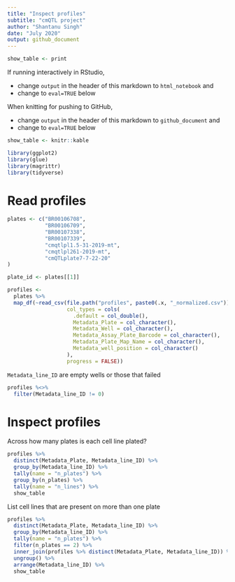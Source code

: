```yaml
---
title: "Inspect profiles"
subtitle: "cmQTL project"
author: "Shantanu Singh"
date: "July 2020"
output: github_document
---
```


```r
show_table <- print
```

If running interactively in RStudio, 

- change `output` in the header of this markdown to `html_notebook` and
- change to `eval=TRUE` below

When knitting for pushing to GitHub,

- change `output` in the header of this markdown to `github_document` and
- change to `eval=TRUE` below

```r
show_table <- knitr::kable
```

```r
library(ggplot2)
library(glue)
library(magrittr)
library(tidyverse)  
```

# Read profiles

```r
plates <- c("BR00106708", 
            "BR00106709", 
            "BR00107338", 
            "BR00107339", 
            "cmqtlpl1.5-31-2019-mt", 
            "cmqtlpl261-2019-mt",
            "cmQTLplate7-7-22-20"
)

plate_id <- plates[[1]]

profiles <- 
  plates %>%
  map_df(~read_csv(file.path("profiles", paste0(.x, "_normalized.csv")), 
                   col_types = cols(
                     .default = col_double(),
                     Metadata_Plate = col_character(),
                     Metadata_Well = col_character(),
                     Metadata_Assay_Plate_Barcode = col_character(),
                     Metadata_Plate_Map_Name = col_character(),
                     Metadata_well_position = col_character()
                   ),
                   progress = FALSE))

```

`Metadata_line_ID` are empty wells or those that failed

```r
profiles %<>%
  filter(Metadata_line_ID != 0)
```

# Inspect profiles

Across how many plates is each cell line plated?

```r
profiles %>%
  distinct(Metadata_Plate, Metadata_line_ID) %>%
  group_by(Metadata_line_ID) %>%
  tally(name = "n_plates") %>%
  group_by(n_plates) %>%
  tally(name = "n_lines") %>%
  show_table
```

List cell lines that are present on more than one plate

```r
profiles %>%
  distinct(Metadata_Plate, Metadata_line_ID) %>%
  group_by(Metadata_line_ID) %>%
  tally(name = "n_plates") %>%
  filter(n_plates == 2) %>%
  inner_join(profiles %>% distinct(Metadata_Plate, Metadata_line_ID)) %>%
  ungroup() %>%
  arrange(Metadata_line_ID) %>%
  show_table
```


